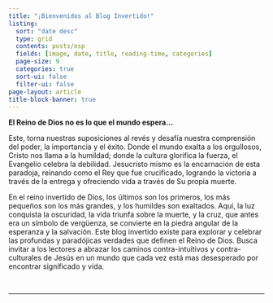 ```yaml
---
title: "¡Bienvenidos al Blog Invertido!"
listing:
  sort: "date desc"
  type: grid
  contents: posts/esp
  fields: [image, date, title, reading-time, categories]
  page-size: 9
  categories: true
  sort-ui: false
  filter-ui: false
page-layout: article
title-block-banner: true
---
```


**El Reino de Dios no es lo que el mundo espera...**

Este, torna nuestras suposiciones al revés y desafía nuestra comprensión del poder, la importancia y el éxito. Donde el mundo exalta a los orgullosos, Cristo nos llama a la humildad; donde la cultura glorifica la fuerza, el Evangelio celebra la debilidad. Jesucristo mismo es la encarnación de esta paradoja, reinando como el Rey que fue crucificado, logrando la victoria a través de la entrega y ofreciendo vida a través de Su propia muerte.

En el reino invertido de Dios, los últimos son los primeros, los más pequeños son los más grandes, y los humildes son exaltados. Aquí, la luz conquista la oscuridad, la vida triunfa sobre la muerte, y la cruz, que antes era un símbolo de vergüenza, se convierte en la piedra angular de la esperanza y la salvación. Este blog invertido existe para explorar y celebrar las profundas y paradójicas verdades que definen el Reino de Dios. Busca invitar a los lectores a abrazar los caminos contra-intuitivos y contra-culturales de Jesús en un mundo que cada vez está mas desesperado por encontrar significado y vida.

<br/>

------------------------------------------------------------------------

<br/>

<link rel="icon" type="image/png" href="img/tud_logo2"/>
